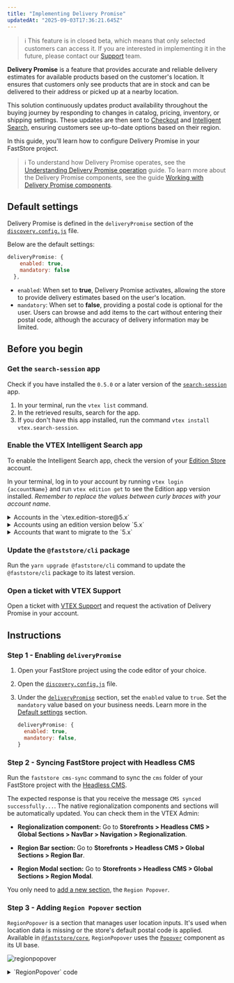 ```yaml
---
title: "Implementing Delivery Promise"
updatedAt: "2025-09-03T17:36:21.645Z"
---
```


>ℹ This feature is in closed beta, which means that only selected customers can access it. If you are interested in implementing it in the future, please contact our [Support](https://support.vtex.com/hc/en-us) team.

**Delivery Promise** is a feature that provides accurate and reliable delivery estimates for available products based on the customer's location. It ensures that customers only see products that are in stock and can be delivered to their address or picked up at a nearby location.

This solution continuously updates product availability throughout the buying journey by responding to changes in catalog, pricing, inventory, or shipping settings. These updates are then sent to [Checkout](https://developers.vtex.com/docs/guides/checkout-overview) and [Intelligent Search](https://help.vtex.com/tracks/vtex-intelligent-search), ensuring customers see up-to-date options based on their region.

In this guide, you'll learn how to configure Delivery Promise in your FastStore project.

>ℹ To understand how Delivery Promise operates, see the [Understanding Delivery Promise operation](https://developers.vtex.com/docs/guides/faststore/delivery-promise-overview) guide. To learn more about the Delivery Promise components, see the guide [Working with Delivery Promise components](https://developers.vtex.com/docs/guides/faststore/delivery-promise-components).

## Default settings

Delivery Promise is defined in the `deliveryPromise` section of the [`discovery.config.js`](https://developers.vtex.com/docs/guides/faststore/project-structure-config-options) file.

Below are the default settings:

```js discovery.config.js
deliveryPromise: {
    enabled: true,
    mandatory: false
  },
```

* `enabled`: When set to **true**, Delivery Promise activates, allowing the store to provide delivery estimates based on the user's location.
* `mandatory`: When set to **false**, providing a postal code is optional for the user. Users can browse and add items to the cart without entering their postal code, although the accuracy of delivery information may be limited.

## Before you begin

<Steps>

### Get the `search-session` app

Check if you have installed the `0.5.0` or a later version of the [`search-session`](https://developers.vtex.com/docs/apps/vtex.search-session) app.

1. In your terminal, run the `vtex list` command.
2. In the retrieved results, search for the app.
3. If you don't have this app installed, run the command `vtex install vtex.search-session`.

### Enable the VTEX Intelligent Search app

To enable the Intelligent Search app, check the version of your [Edition Store](https://developers.vtex.com/docs/guides/vtex-io-documentation-edition-app) account.

In your terminal, log in to your account by running `vtex login {accountName}` and run `vtex edition get` to see the Edition app version installed. *Remember to replace the values between curly braces with your account name*.

<details>
<summary>Accounts in the `vtex.edition-store@5.x`</summary>

If your account is using the `vtex.edition-store@5.x` major version, the VTEX Intelligent Search app is already included, and you need to integrate it via VTEX Admin.

To integrate VTEX Intelligent Search, access **Store Settings > Intelligent Search > Integrations** in the VTEX Admin, and click `START INTEGRATION`.

</details>

<details>
<summary>Accounts using an edition version below `5.x`</summary>

1. In the VTEX IO CLI, log in to your VTEX account by running `vtex login {accountName}`. *Remember to replace the values between curly braces with your account name.*
2. If the VTEX Intelligent Search app isn't installed in your account, run the following:

    ```bash
    vtex install vtex.search-resolver@1.x vtex.admin-search@1.x
    ```

After installing the app, integrate it by accessing **Store Settings > Intelligent Search > Integrations** in the VTEX Admin, and click `START INTEGRATION`.

</details>

<details>
<summary>Accounts that want to migrate to the `5.x`</summary>

If you are using a different major version and want to migrate, please [open a ticket with VTEX Support](https://help.vtex.com/en/support) and request the installation of the Edition app `vtex.edition-store@5.x`.

</details>

### Update the `@faststore/cli` package

Run the `yarn upgrade @faststore/cli` command to update the `@faststore/cli` package to its latest version.

  ### Open a ticket with VTEX Support

Open a ticket with [VTEX Support](https://help.vtex.com/en/support) and request the activation of Delivery Promise in your account.

</Steps>

## Instructions

### Step 1 - Enabling `deliveryPromise`

1. Open your FastStore project using the code editor of your choice.
2. Open the [`discovery.config.js`](https://developers.vtex.com/docs/guides/faststore/project-structure-config-options) file.
3. Under the [`deliveryPromise`](https://developers.vtex.com/docs/guides/faststore/project-structure-config-options#deliverypromise) section, set the `enabled` value to `true`. Set the `mandatory` value based on your business needs. Learn more in the [Default settings](#default-settings) section.

    ```js discovery.config.js
    deliveryPromise: {
      enabled: true,
      mandatory: false,
    }
    ```

### Step 2 - Syncing FastStore project with Headless CMS

Run the `faststore cms-sync` command to sync the `cms` folder of your FastStore project with the [Headless CMS](https://developers.vtex.com/docs/guides/faststore/headless-cms-overview).

The expected response is that you receive the message `CMS synced successfully...`. The native regionalization components and sections will be automatically updated. You can check them in the VTEX Admin:

- **Regionalization component:** Go to **Storefronts > Headless CMS > Global Sections > NavBar > Navigation > Regionalization**.

- **Region Bar section:** Go to **Storefronts > Headless CMS > Global Sections > Region Bar**.

- **Region Modal section:** Go to **Storefronts > Headless CMS > Global Sections > Region Modal**.

You only need to [add a new section](#step-3-adding-region-popover-section), the `Region Popover`.

### Step 3 - Adding `Region Popover` section

`RegionPopover` is a section that manages user location inputs. It's used when location data is missing or the store's default postal code is applied. Available in [`@faststore/core`](https://developers.vtex.com/docs/guides/faststore/project-structure-overview#packagejson), `RegionPopover` uses the [`Popover`](https://developers.vtex.com/docs/guides/faststore/molecules-popover) component as its UI base.

![regionpopover](https://vtexhelp.vtexassets.com/assets/docs/src/regionpopover___dedb0aad756657e71d4c8d40cb2ef5e7.png)

<details>
<summary>`RegionPopover` code</summary>
```tsx packages/core/src/components/region/RegionPopover/RegionPopover.tsx
import type { PopoverProps as UIPopoverProps } from '@faststore/ui'
import {
  Icon as UIIcon,
  InputField as UIInputField,
  Link as UILink,
  Popover as UIPopover,
  useUI,
} from '@faststore/ui'
import { useRef, useState } from 'react'

import useRegion from '../RegionModal/useRegion'

import { sessionStore, useSession } from 'src/sdk/session'
import { textToTitleCase } from 'src/utils/utilities'
import styles from './section.module.scss'

interface RegionPopoverProps {
  title?: UIPopoverProps['title']
  closeButtonAriaLabel?: UIPopoverProps['closeButtonAriaLabel']
  inputField?: {
    label?: string
    errorMessage?: string
    noProductsAvailableErrorMessage?: string
    buttonActionText?: string
  }
  idkPostalCodeLink?: {
    text?: string
    to?: string
    icon?: {
      icon?: string
      alt?: string
    }
  }
  textBeforeLocation?: string
  textAfterLocation?: string
  description?: string
  triggerRef?: UIPopoverProps['triggerRef']
  onDismiss: UIPopoverProps['onDismiss']
  offsetTop?: UIPopoverProps['offsetTop']
  offsetLeft?: UIPopoverProps['offsetLeft']
  placement?: UIPopoverProps['placement']
}

function RegionPopover({
  title = 'Set your location',
  closeButtonAriaLabel,
  inputField: {
    label: inputFieldLabel,
    errorMessage: inputFieldErrorMessage,
    noProductsAvailableErrorMessage: inputFieldNoProductsAvailableErrorMessage,
    buttonActionText: inputButtonActionText,
  },
  idkPostalCodeLink: {
    text: idkPostalCodeLinkText,
    to: idkPostalCodeLinkTo,
    icon: { icon: idkPostalCodeLinkIcon, alt: idkPostalCodeLinkIconAlt },
  },
  textBeforeLocation = 'Your current location is:',
  textAfterLocation = 'Use the field below to change it.',
  description = 'Offers and availability vary by location.',
  triggerRef,
  offsetTop = 6,
  offsetLeft,
  placement = 'bottom-start',
}: RegionPopoverProps) {
  const inputRef = useRef<HTMLInputElement>(null)
  const { isValidating, ...session } = useSession()
  const { popover: displayPopover, closePopover } = useUI()
  const { city, postalCode } = sessionStore.read()
  const location = city ? `${textToTitleCase(city)}, ${postalCode}` : postalCode

  const [input, setInput] = useState<string>('')

  const { loading, setRegion, regionError, setRegionError } = useRegion()

  const handleSubmit = async () => {
    if (isValidating) {
      return
    }

    await setRegion({
      session,
      onSuccess: () => {
        setInput('')
        closePopover()
      },
      postalCode: input,
      errorMessage: inputFieldErrorMessage,
      noProductsAvailableErrorMessage:
        inputFieldNoProductsAvailableErrorMessage,
    })
  }

  const idkPostalCodeLinkProps = {
    href: idkPostalCodeLinkTo,
    children: (
      <>
        {idkPostalCodeLinkText}
        {!!idkPostalCodeLinkIcon && (
          <UIIcon
            name={idkPostalCodeLinkIcon}
            aria-label={idkPostalCodeLinkIconAlt}
            width={20}
            height={20}
          />
        )}
      </>
    ),
  }

  const RegionPopoverContent = (
    <>
      <span data-fs-region-popover-description>
        {postalCode ? (
          <>
            {textBeforeLocation} <span>{location}</span>. {textAfterLocation}
          </>
        ) : (
          <>{description}</>
        )}
      </span>
      <UIInputField
        data-fs-region-popover-input
        id="region-popover-input-postal-code"
        inputRef={inputRef}
        label={inputFieldLabel}
        actionable
        value={input}
        onInput={(e) => {
          regionError !== '' && setRegionError('')
          setInput(e.currentTarget.value)
        }}
        onSubmit={handleSubmit}
        onClear={() => {
          setInput('')
          setRegionError('')
        }}
        buttonActionText={loading ? '...' : inputButtonActionText}
        error={regionError}
      />
      {idkPostalCodeLinkTo && (
        <UILink data-fs-region-popover-link {...idkPostalCodeLinkProps} />
      )}
    </>
  )

  return (
    <>
      {displayPopover.isOpen && (
        <div className={`${styles.section} section-region-popover`}>
          <UIPopover
            data-fs-region-popover
            title={title}
            isOpen={displayPopover.isOpen}
            content={RegionPopoverContent}
            placement={placement}
            dismissible
            triggerRef={triggerRef}
            offsetTop={offsetTop}
            offsetLeft={offsetLeft}
            closeButtonAriaLabel={closeButtonAriaLabel}
            onEntered={() => {
              if (!postalCode && inputRef.current) {
                inputRef.current.focus()
              }
            }}
          />
        </div>
      )}
    </>
  )
}

export default RegionPopover
```
</details>

Follow the steps below to add the `RegionPopover` section to the Headless CMS.

1. In the VTEX Admin, go to **Storefront > Headless CMS > Global Sections**.
2. In the Sections tab, click `+` to open a modal with a list of section options.
3. Search for the **Region Popover** section and click it to add.
4. Set the `Title` and `Close popover aria-label` fields based on your scenario.
5. Click `Save` to save your changes.
6. Click `Publish` to open a dropdown list with the options `Add to Release` (to schedule the update) and `Publish now` (to publish immediately).

Learn more in [Adding Sections to the Headless CMS](https://developers.vtex.com/docs/guides/faststore/headless-cms-3-adding-content-types-and-sections#step-3-adding-sections-to-the-headless-cms)

### Step 4 - (Optional) Defining a default postal code

The default postal code is a fallback mechanism when the user doesn't provide a location, isn't logged in, or has no saved address.

To set a default postal code for your store, follow the steps below:

1. Open your FastStore project using the code editor of your choice.
2. Open the [`discovery.config.js`](https://developers.vtex.com/docs/guides/faststore/project-structure-config-options) file.
3. In the [`session`](https://developers.vtex.com/docs/guides/faststore/project-structure-config-options#session) object, set the `postalCode` value based on your scenario. See the following example:

     ```js discovery.config.js mark=12
      session: {
        currency: {
          code: "USD",
          symbol: "$",
        },
        locale: "en-US",
        channel: '{"salesChannel":"1","regionId":""}',
        country: "USA",
        deliveryMode: null,
        addressType: null,
        city: null,
        postalCode: 10021,
        geoCoordinates: null,
        person: null,
      },
      ```
## Managing Delivery Promise labels

Delivery Promise [filters](https://developers.vtex.com/docs/guides/faststore/delivery-promise-components) help shoppers narrow products by delivery/pickup availability for their location, while [badges](https://developers.vtex.com/docs/guides/faststore/delivery-promise-components) visually indicate shipping/pickup availability for the shopper's location when Delivery Promise data exists.

By default, filters and badges are already active once Delivery Promise is implemented in the store. However, you can deactivate them (Global filter by pickup point, Delivery Option, and Badges) and edit their labels in the Headless CMS. To do this, follow these steps.

>ℹ️ For more details on filters and badges, see the [Working with Delivery Promise components](https://developers.vtex.com/docs/guides/faststore/delivery-promise-components) guide.

1. Access the VTEX Admin and go to **Storefront > Headless CMS**.
2. Click on the **Global Sections** Content Type.
3. Click the **Settings** tab.
4. Go to the **Delivery Promise** section and change the labels to suit your scenario.

![dp-managing-filter-and-badges-labels](https://vtexhelp.vtexassets.com/assets/docs/src/dp-managing-filter-labels___8ced78ce723693085b3d8baa857ff5a6.gif)